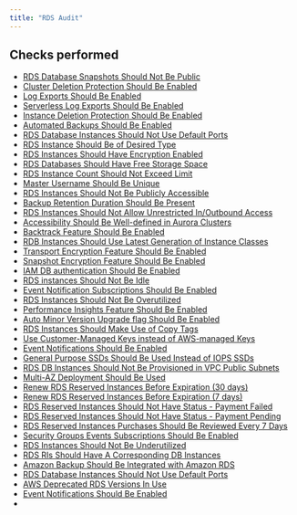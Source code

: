 ```yaml
---
title: "RDS Audit"
---
```


## Checks performed

- [RDS Database Snapshots Should Not Be Public](rdsmonitoring/rules/rds_public_snapshots)
- [Cluster Deletion Protection Should Be Enabled](rdsmonitoring/rules/cluster_deletion_protection)
- [Log Exports Should Be Enabled](rdsmonitoring/rules/rds_log_exports)
- [Serverless Log Exports Should Be Enabled](rdsmonitoring/rules/serverless_log_exports)
- [Instance Deletion Protection Should Be Enabled](rdsmonitoring/rules/rds_instance_deletion_protection)
- [Automated Backups Should Be Enabled](rdsmonitoring/rules/rds_automated_backups_enabled)
- [RDS Database Instances Should Not Use Default Ports](rdsmonitoring/rules/rds_default_port)
- [RDS Instance Should Be of Desired Type](rdsmonitoring/rules/rds_desired_instance_type)
- [RDS Instances Should Have Encryption Enabled](rdsmonitoring/rules/rds_encryption_enabled)
- [RDS Databases Should Have Free Storage Space](rdsmonitoring/rules/rds_free_storage_space)
- [RDS Instance Count Should Not Exceed Limit](rdsmonitoring/rules/rds_instance_counts)
- [Master Username Should Be Unique](rdsmonitoring/rules/rds_user_name)
- [RDS Instances Should Not Be Publicly Accessible](rdsmonitoring/rules/rds_publicly_accessible)
- [Backup Retention Duration Should Be Present](rdsmonitoring/rules/rds_retention_days)
- [RDS Instances Should Not Allow Unrestricted In/Outbound Access](rdsmonitoring/rules/rds_db_security_group)
- [Accessibility Should Be Well-defined in Aurora Clusters](rdsmonitoring/rules/rds_aurora_db_instance_accessibility)
- [Backtrack Feature Should Be Enabled](rdsmonitoring/rules/rds_backtrack)
- [RDB Instances Should Use Latest Generation of Instance Classes](rdsmonitoring/rules/rds_db_instance_generation)
- [Transport Encryption Feature Should Be Enabled](rdsmonitoring/rules/rds_transport_encryption)
- [Snapshot Encryption Feature Should Be Enabled](rdsmonitoring/rules/rds_snapshot_encryption)
- [IAM DB authentication Should Be Enabled](rdsmonitoring/rules/rds_iam_db_authentication)
- [RDS instances Should Not Be Idle](rdsmonitoring/rules/rds_idle_instance)
- [Event Notification Subscriptions Should Be Enabled](rdsmonitoring/rules/rds_instance_level_events_subscriptions)
- [RDS Instances Should Not Be Overutilized](rdsmonitoring/rules/rds_overutilized_instances)
- [Performance Insights Feature Should Be Enabled](rdsmonitoring/rules/rds_performance_insights)
- [Auto Minor Version Upgrade flag Should Be Enabled](rdsmonitoring/rules/rds_auto_minor_version_upgrade)
- [RDS Instances Should Make Use of Copy Tags](rdsmonitoring/rules/rds_copy_tags_to_snapshots)
- [Use Customer-Managed Keys instead of AWS-managed Keys](rdsmonitoring/rules/rds_encrypted_with_kms_cmks)
- [Event Notifications Should Be Enabled](rdsmonitoring/rules/rds_event_notifications)
- [General Purpose SSDs Should Be Used Instead of IOPS SSDs](rdsmonitoring/rules/rds_general_purpose_ssd)
- [RDS DB Instances Should Not Be Provisioned in VPC Public Subnets](rdsmonitoring/rules/rds_instance_not_in_public_subnet)
- [Multi-AZ Deployment Should Be Used](rdsmonitoring/rules/rds_multi_az)
- [Renew RDS Reserved Instances Before Expiration (30 days)](rdsmonitoring/rules/rds_lease_expiration_30_days)
- [Renew RDS Reserved Instances Before Expiration (7 days)](rdsmonitoring/rules/rds_lease_expiration_7_days)
- [RDS Reserved Instances Should Not Have Status - Payment Failed](rdsmonitoring/rules/rds_reserved_instance_payment_failed)
- [RDS Reserved Instances Should Not Have Status - Payment Pending](rdsmonitoring/rules/rds_reserved_instance_payment_pending)
- [RDS Reserved Instances Purchases Should Be Reviewed Every 7 Days](rdsmonitoring/rules/rds_reserved_instance_recent_purchases)
- [Security Groups Events Subscriptions Should Be Enabled](rdsmonitoring/rules/rds_security_groups_events_subscriptions)
- [RDS Instances Should Not Be Underutilized](rdsmonitoring/rules/rds_underutilized_instance)
- [RDS RIs Should Have A Corresponding DB Instances](rdsmonitoring/rules/rds_unused_reserved_instances)
- [Amazon Backup Should Be Integrated with Amazon RDS](rdsmonitoring/rules/rds_amazon_backup_integrated)
- [RDS Database Instances Should Not Use Default Ports](rdsmonitoring/rules/rds_default_ports)
- [AWS Deprecated RDS Versions In Use](rdsmonitoring/rules/rds_deprecated_versions_in_use)
- [Event Notifications Should Be Enabled](rdsmonitoring/rules/rds_event_notification_enabled)
- 